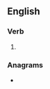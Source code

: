 ==English==

===Verb===
{{head|en|verb form}}

# {{en-past of|tout}}

===Anagrams===
* {{anagrams|en|a=deottu|duetto}}